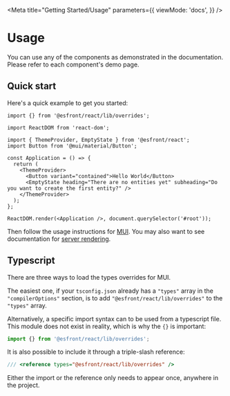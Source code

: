
<Meta
  title="Getting Started/Usage"
  parameters={{
    viewMode: 'docs',
  }}
/>

# Usage

You can use any of the components as demonstrated in the documentation. Please refer to each component's demo page.

## Quick start

Here's a quick example to get you started:

```tsx
import {} from '@esfront/react/lib/overrides';

import ReactDOM from 'react-dom';

import { ThemeProvider, EmptyState } from '@esfront/react';
import Button from '@mui/material/Button';

const Application = () => {
  return (
    <ThemeProvider>
      <Button variant="contained">Hello World</Button>
      <EmptyState heading="There are no entities yet" subheading="Do you want to create the first entity?" />
    </ThemeProvider>
  );
};

ReactDOM.render(<Application />, document.querySelector('#root'));
```

Then follow the usage instructions for [MUI](https://mui.com/getting-started/usage/). You may also want to see
documentation for [server rendering](https://mui.com/guides/server-rendering/).

## Typescript

There are three ways to load the types overrides for MUI.

The easiest one, if your `tsconfig.json` already has a `"types"` array in the `"compilerOptions"` section, is to add
`"@esfront/react/lib/overrides"` to the `"types"` array.

Alternatively, a specific import syntax can to be used from a typescript file. This module does not exist in reality,
which is why the `{}` is important:

```ts
import {} from '@esfront/react/lib/overrides';
```

It is also possible to include it through a triple-slash reference:

```ts
/// <reference types="@esfront/react/lib/overrides" />
```

Either the import or the reference only needs to appear once, anywhere in the project.
